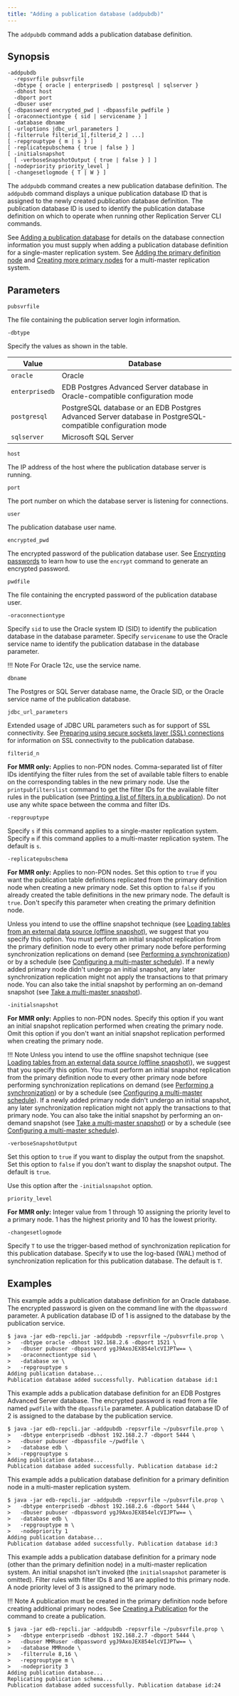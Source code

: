 ```yaml
---
title: "Adding a publication database (addpubdb)"
---
```


<div id="add_pub_database" class="registered_link"></div>

The `addpubdb` command adds a publication database definition.

## Synopsis

```text
-addpubdb
  -repsvrfile pubsvrfile
  -dbtype { oracle | enterprisedb | postgresql | sqlserver }
  -dbhost host
  -dbport port
  -dbuser user
{ -dbpassword encrypted_pwd | -dbpassfile pwdfile }
[ -oraconnectiontype { sid | servicename } ]
  -database dbname
[ -urloptions jdbc_url_parameters ]
[ -filterrule filterid_1[,filterid_2 ] ...]
[ -repgrouptype { m | s } ]
[ -replicatepubschema { true | false } ]
[ -initialsnapshot
  [ -verboseSnapshotOutput { true | false } ] ]
[ -nodepriority priority_level ]
[ -changesetlogmode { T | W } ]
```

The `addpubdb` command creates a new publication database definition. The `addpubdb` command displays a unique publication database ID that is assigned to the newly created publication database definition. The publication database ID is used to identify the publication database definition on which to operate when running other Replication Server CLI commands.

See [Adding a publication database](../../05_smr_operation/02_creating_publication/02_adding_pub_database/#adding_pub_database) for details on the database connection information you must supply when adding a publication database definition for a single-master replication system. See [Adding the primary definition node](../../06_mmr_operation/02_creating_publication_mmr/#adding_pdn) and [Creating more primary nodes](../../06_mmr_operation/03_creating_primary_nodes/#creating_primary_nodes) for a multi-master replication system.

## Parameters

`pubsvrfile`

The file containing the publication server login information.

`-dbtype`

Specify the values as shown in the table.

| Value         | Database |
|---------------|----------|
| `oracle`      | Oracle   |
|`enterprisedb` | EDB Postgres Advanced Server database in Oracle-compatible configuration mode |
| `postgresql`  | PostgreSQL database or an EDB Postgres Advanced Server database in PostgreSQL-compatible configuration mode |
| `sqlserver`   | Microsoft SQL Server |

`host`

The IP address of the host where the publication database server is running.

`port`

The port number on which the database server is listening for connections.

`user`

The publication database user name.

`encrypted_pwd`

The encrypted password of the publication database user. See [Encrypting passwords](04_encrypt_password/#encrypt_password) to learn how to use the `encrypt` command to generate an encrypted password.

`pwdfile`

The file containing the encrypted password of the publication database user.

`-oraconnectiontype`

Specify `sid` to use the Oracle system ID (SID) to identify the publication database in the database parameter. Specify `servicename` to use the Oracle service name to identify the publication database in the database parameter.

!!! Note
    For Oracle 12c, use the service name.

`dbname`

The Postgres or SQL Server database name, the Oracle SID, or the Oracle service name of the publication database.

`jdbc_url_parameters`

Extended usage of JDBC URL parameters such as for support of SSL connectivity. See [Preparing using secure sockets layer (SSL) connections](../../07_common_operations/11_using_ssl_connections/#using_ssl_connections)  for information on SSL connectivity to the publication database.

`filterid_n`

**For MMR only:** Applies to non-PDN nodes. Comma-separated list of filter IDs identifying the filter rules from the set of available table filters to enable on the corresponding tables in the new primary node. Use the `printpubfilterslist` command to get the filter IDs for the available filter rules in the publication (see [Printing a list of filters in a publication](17_print_publications_filters_list/#print_publications_filters_list)). Do not use any white space between the comma and filter IDs.

`-repgrouptype`

Specify `s` if this command applies to a single-master replication system. Specify `m` if this command applies to a multi-master replication system. The default is `s`.

`-replicatepubschema`

**For MMR only:** Applies to non-PDN nodes. Set this option to `true` if you want the publication table definitions replicated from the primary definition node when creating a new primary node. Set this option to `false` if you already created the table definitions in the new primary node. The default is `true`. Don't specify this parameter when creating the primary definition node.

Unless you intend to use the offline snapshot technique (see [Loading tables from an external data source (offline snapshot)](../../07_common_operations/09_offline_snapshot/#offline_snapshot), we suggest that you specify this option. You must perform an initial snapshot replication from the primary definition node to every other primary node before performing synchronization replications on demand (see [Performing a synchronization](42_perform_synchronization/#perform_synchronization)) or by a schedule (see [Configuring a multi-master schedule](44_configure_mmr_schedule/#configure_mmr_schedule)). If a newly added primary node didn't undergo an initial snapshot, any later synchronization replication might not apply the transactions to that primary node. You can also take the initial snapshot by performing an on-demand snapshot (see [Take a multi-master snapshot](41_taking_mmr_snapshot/#taking_mmr_snapshot)).

`-initialsnapshot`

**For MMR only:** Applies to non-PDN nodes. Specify this option if you want an initial snapshot replication performed when creating the primary node. Omit this option if you don't want an initial snapshot replication  performed when creating the primary node.

!!! Note
    Unless you intend to use the offline snapshot technique (see [Loading tables from an external data source (offline snapshot)](../../07_common_operations/09_offline_snapshot/#offline_snapshot)), we suggest that you specify this option. You must perform an initial snapshot replication from the primary definition node to every other primary node before performing synchronization replications on demand (see [Performing a synchronization](42_perform_synchronization/#perform_synchronization)) or by a schedule (see [Configuring a multi-master schedule](44_configure_mmr_schedule/#configure_mmr_schedule)). If a newly added primary node didn't undergo an initial snapshot, any later synchronization replication might not apply the transactions to that primary node. You can also take the initial snapshot by performing an on-demand snapshot (see [Take a multi-master snapshot](41_taking_mmr_snapshot/#taking_mmr_snapshot)) or by a schedule (see [Configuring a multi-master schedule](44_configure_mmr_schedule/#configure_mmr_schedule)).

`-verboseSnapshotOutput`

Set this option to `true` if you want to display the output from the snapshot. Set this option to `false` if you don't want to display the snapshot output. The default is `true`.

Use this option after the `-initialsnapshot` option.

`priority_level`

**For MMR only:** Integer value from 1 through 10 assigning the priority level to a primary node. 1 has the highest priority and 10 has the lowest priority.

`-changesetlogmode`

Specify `T` to use the trigger-based method of synchronization replication for this publication database. Specify `W` to use the log-based (WAL) method of synchronization replication for this publication database. The default is `T`.

## Examples

This example adds a publication database definition for an Oracle database. The encrypted password is given on the command line with the `dbpassword` parameter. A publication database ID of 1 is assigned to the database by the publication service.

```text
$ java -jar edb-repcli.jar -addpubdb -repsvrfile ~/pubsvrfile.prop \
>   -dbtype oracle -dbhost 192.168.2.6 -dbport 1521 \
>   -dbuser pubuser -dbpassword ygJ9AxoJEX854elcVIJPTw== \
>   -oraconnectiontype sid \
>   -database xe \
>   -repgrouptype s
Adding publication database...
Publication database added successfully. Publication database id:1
```

This example adds a publication database definition for an EDB Postgres Advanced Server database. The encrypted password is read from a file named `pwdfile` with the `dbpassfile` parameter. A publication database ID of 2 is assigned to the database by the publication service.

```text
$ java -jar edb-repcli.jar -addpubdb -repsvrfile ~/pubsvrfile.prop \
>   -dbtype enterprisedb -dbhost 192.168.2.7 -dbport 5444 \
>   -dbuser pubuser -dbpassfile ~/pwdfile \
>   -database edb \
>   -repgrouptype s
Adding publication database...
Publication database added successfully. Publication database id:2
```

This example adds a publication database definition for a primary definition node in a multi-master replication system.

```text
$ java -jar edb-repcli.jar -addpubdb -repsvrfile ~/pubsvrfile.prop \
>   -dbtype enterprisedb -dbhost 192.168.2.6 -dbport 5444 \
>   -dbuser pubuser -dbpassword ygJ9AxoJEX854elcVIJPTw== \
>   -database edb \
>   -repgrouptype m \
>   -nodepriority 1
Adding publication database...
Publication database added successfully. Publication database id:3
```

This example adds a publication database definition for a primary node (other than the primary definition node) in a multi-master replication system. An initial snapshot isn't invoked (the `initialsnapshot` parameter is omitted). Filter rules with filter IDs 8 and 16 are applied to this primary node. A node priority level of 3 is assigned to the primary node.

!!! Note
    A publication must be created in the primary definition node before creating additional primary nodes. See [Creating a Publication](14_creating_publication_cli/#creating_publication_cli) for the command to create a publication.

```text
$ java -jar edb-repcli.jar -addpubdb -repsvrfile ~/pubsvrfile.prop \
>   -dbtype enterprisedb -dbhost 192.168.2.7 -dbport 5444 \
>   -dbuser MMRuser -dbpassword ygJ9AxoJEX854elcVIJPTw== \
>   -database MMRnode \
>   -filterrule 8,16 \
>   -repgrouptype m \
>   -nodepriority 3
Adding publication database...
Replicating publication schema...
Publication database added successfully. Publication database id:24
```
